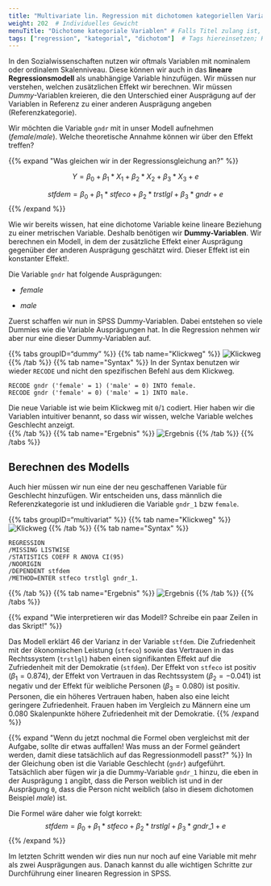 ```yaml
---
title: "Multivariate lin. Regression mit dichotomen kategoriellen Variablen"  # Titel der Seite
weight: 202  # Individuelles Gewicht 
menuTitle: "Dichotome kategoriale Variablen" # Falls Titel zulang ist, hier Kurztitel
tags: ["regression", "kategorial", "dichotom"]  # Tags hiereinsetzen; Kurzwort, was auf der Seite passsiert
---
```


In den Sozialwissenschaften nutzen wir oftmals Variablen mit nominalem oder ordinalem Skalenniveau. Diese können wir auch in das **lineare Regressionsmodell** als unabhängige Variable hinzufügen. Wir müssen nur verstehen, welchen zusätzlichen Effekt wir berechnen. Wir müssen *Dummy*-Variablen kreieren, die den Unterschied einer Ausprägung auf der Variablen in Referenz zu einer anderen Ausprägung angeben (Referenzkategorie). 

Wir möchten die Variable `gndr` mit in unser Modell aufnehmen (*female*/*male*). Welche theoretische Annahme können wir über den Effekt treffen?

{{% expand \"Was gleichen wir in der Regressionsgleichung an?\" %}}

$$Y = \beta_0 + \beta_1*X_1 + \beta_2*X_2 + \beta_3*X_3+ e$$

$$stfdem = \beta_0 + \beta_1*stfeco + \beta_2*trstlgl + \beta_3*gndr + e$$
{{% /expand %}}

Wie wir bereits wissen, hat eine dichotome Variable keine lineare Beziehung zu einer metrischen Variable. Deshalb benötigen wir **Dummy-Variablen**. Wir berechnen ein Modell, in dem der zusätzliche Effekt einer Ausprägung gegenüber der anderen Ausprägung geschätzt wird. Dieser Effekt ist ein 
konstanter Effekt!. 

Die Variable `gndr` hat folgende Ausprägungen:

- *female*

- *male*

Zuerst schaffen wir nun in SPSS Dummy-Variablen. Dabei entstehen so viele Dummies wie die Variable Ausprägungen hat. In die Regression nehmen wir aber nur eine dieser Dummy-Variablen auf. 

{{% tabs groupID="dummy" %}}
{{% tab name=\"Klickweg\" %}}
![Klickweg](../gif/dummy.gif)
{{% /tab %}}
{{% tab name=\"Syntax\" %}}
In der Syntax benutzen wir wieder `RECODE` und nicht den spezifischen Befehl aus dem Klickweg.
```spss
RECODE gndr ('female' = 1) ('male' = 0) INTO female.
RECODE gndr ('female' = 0) ('male' = 1) INTO male.
```

Die neue Variable ist wie beim Klickweg mit `0`/`1` codiert. Hier haben wir die Variablen intuitiver benannt, so dass wir wissen, welche Variable welches Geschlecht anzeigt.  
{{% /tab %}}
{{% tab name=\"Ergebnis\" %}}
![Ergebnis](../img/dummy.png)
{{% /tab %}}
{{% /tabs %}}

## Berechnen des Modells
Auch hier müssen wir nun eine der neu geschaffenen Variable für Geschlecht hinzufügen. Wir entscheiden uns, dass männlich die Referenzkategorie ist und inkludieren die Variable `gndr_1` bzw `female`.

{{% tabs groupID="multivariat" %}}
{{% tab name=\"Klickweg\" %}}
![Klickweg](../gif/multivariat-result.gif)
{{% /tab %}}
{{% tab name=\"Syntax\" %}}
```spss
REGRESSION
/MISSING LISTWISE 
/STATISTICS COEFF R ANOVA CI(95)
/NOORIGIN
/DEPENDENT stfdem
/METHOD=ENTER stfeco trstlgl gndr_1.
```
{{% /tab %}}
{{% tab name=\"Ergebnis\" %}}
![Ergebnis](../img/results3.png)
{{% /tab %}}
{{% /tabs %}}

{{% expand \"Wie interpretieren wir das Modell? Schreibe ein paar Zeilen in das Skript!\" %}}

Das Modell erklärt $46%$ der Varianz in der Variable `stfdem`. Die Zufriedenheit mit der ökonomischen Leistung (`stfeco`) sowie das Vertrauen in das Rechtssystem (`trstlgl`) haben einen signifikanten Effekt auf die Zufriedenheit mit der Demokratie (`stfdem`). Der Effekt von `stfeco` ist positiv ($\beta_1 = 0.874$), der Effekt von Vertrauen in das Rechtssystem ($\beta_2 = -0.041$) ist negativ und der Effekt für weibliche Personen ($\beta_3 = 0.080$) ist positiv. Personen, die ein höheres Vertrauen haben, haben also eine leicht geringere Zufriedenheit. Frauen haben im Vergleich zu Männern eine um $0.080$ Skalenpunkte höhere Zufriedenheit mit der Demokratie.
{{% /expand %}}

{{% expand \"Wenn du jetzt nochmal die Formel oben vergleichst mit der Aufgabe, sollte dir etwas auffallen! Was muss an der Formel geändert werden, damit diese tatsächlich auf das Regressionmodell passt?\" %}}
In der Gleichung oben ist die Variable Geschlecht (`gndr`) aufgeführt. Tatsächlich aber fügen wir ja die Dummy-Variable `gndr_1` hinzu, die eben in der Ausprägung `1` angibt, dass die Person weiblich ist und in der Ausprägung `0`, dass die Person nicht weiblich (also in diesem dichotomen Beispiel *male*) ist. 

Die Formel wäre daher wie folgt korrekt:
$$stfdem = \beta_0 + \beta_1*stfeco + \beta_2*trstlgl + \beta_3*gndr\_1 + e$$
{{% /expand %}}

Im letzten Schritt wenden wir dies nun nur noch auf eine Variable mit mehr als zwei Ausprägungen aus. Danach kannst du alle wichtigen Schritte zur Durchführung einer linearen Regression in SPSS.